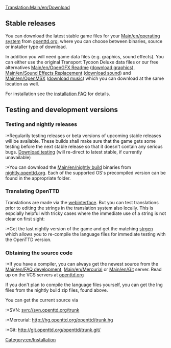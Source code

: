 [[Translation:Main/en/Download]]{{en/-}}
{{template:Table of contents}}

== Stable releases ==
You can download the latest stable game files for your [[Main/en/operating system]] from [http://www.openttd.org/download-stable openttd.org], where you can choose between binaries, source or installer type of download.

In addition you will need game data files (e.g. graphics, sound effects). You can either use the original Transport Tycoon Deluxe data files or our free alternatives [[Main/en/OpenGFX Readme]] ([http://www.openttd.org/download-opengfx download graphics]), [[Main/en/Sound Effects Replacement]] ([http://www.openttd.org/download-opensfx download sound]) and [[Main/en/OpenMSX]] ([http://www.openttd.org/download-openmsx download music]) which you can download at the same location as well.

For installation see the [[Main/en/Installation FAQ|installation FAQ]] for details.


== Testing and development versions ==

=== Testing and nightly releases ===
:*Regularily testing releases or beta versions of upcoming stable releases will be available. These builds shall make sure that the game gets some testing before the next stable release so that it doesn't contain any serious bugs. [http://www.openttd.org/download-testing Download testing] (will re-direct to latest stable, if currently unavailable)
:*You can download the [[Main/en/nightly build]] binaries from [http://nightly.openttd.org/ nightly.openttd.org]. Each of the supported OS's precompiled version can be found in the appropriate folder.

=== Translating OpenTTD ===
Translations are made via the [http://translator.openttd.org webinterface]. But you can test translations prior to editing the strings in the translation system also locally. This is espcially helpful with tricky cases where the immediate use of a string is not clear on first sight:
:*Get the last nightly version of the game and get the matching [http://www.openttd.org/en/download-strgen strgen] which allows you to re-compile the language files for immediate testing with the OpenTTD version.

=== Obtaining the source code ===
:*If you have a compiler, you can always get the newest source from the [[Main/en/FAQ development]], [[Main/en/Mercurial]] or [[Main/en/Git]] server. Read up on the VCS servers at [http://www.openttd.org/development openttd.org]

If you don't plan to compile the language files yourself, you can get the lng files from the nightly build zip files, found above.

You can get the current source via
:*SVN: svn://svn.openttd.org/trunk
:*Mercurial: http://hg.openttd.org/openttd/trunk.hg
:*Git: http://git.openttd.org/openttd/trunk.git/

[[Category:en/Installation]]
